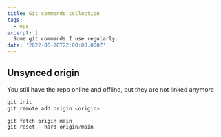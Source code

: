 ```yaml
---
title: Git commands collection
tags:
  - ops
excerpt: |
  Some git commands I use regularly.
date: '2022-06-20T22:00:00.000Z'
---
```


## Unsynced origin

You still have the repo online and offline, but they are not linked anymore

```powershell
git init
git remote add origin <origin>
```

```powershell
git fetch origin main
git reset --hard origin/main
```
